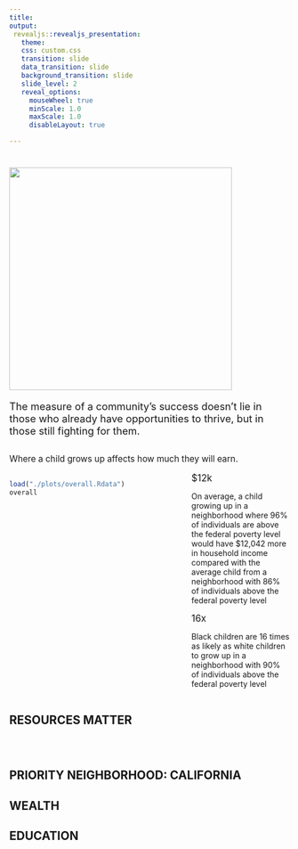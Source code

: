 ```yaml
---
title: 
output:
 revealjs::revealjs_presentation:
   theme:
   css: custom.css
   transition: slide
   data_transition: slide
   background_transition: slide
   slide_level: 2
   reveal_options:
     mouseWheel: true
     minScale: 1.0
     maxScale: 1.0
     disableLayout: true

---
```


# {data-background=#005191 .dark-bg}
<img src="https://nyc3.digitaloceanspaces.com/metrounitedway/app/uploads/2021/06/Service_Area_Map_with-Background-1024x900.png" style="width:400px;height:400px;border:0;">
<p style="font-size:130%">
The measure of a community’s success doesn’t lie in those who already have opportunities to thrive, but in those still fighting for them.
</p>

## {.lite-bg}
<p style="font-size:110%;">Where a child grows up affects how much they will earn.</p>
<div style="display:grid; grid-template-columns: 65% 35%; grid-row-gap: 10px; align-self:start; ">
<div class="column-left">
```r
load("./plots/overall.Rdata")
overall
```
</div>
<div class = "column-right">
<big>$12k</big>
<p>On average, a child growing up in a neighborhood where 96% of individuals are above the federal poverty level would have $12,042 more in household income compared with the average child from a neighborhood with 86% of individuals above the federal poverty level</p>
<big>16x</big>
<p>Black children are 16 times as likely as white children to grow up in a neighborhood with 90% of individuals above the federal poverty level</p>
</div>
</div>

## RESOURCES MATTER {data-background=#005191 .dark-bg}
<div style="display:grid; grid-template-columns: 65% 35%; grid-row-gap: 10px; align-self:start; ">
<div class="column-left">
```r


```
</div>
<div class = "column-right">
</div>
</div>

## PRIORITY NEIGHBORHOOD: CALIFORNIA {.lite-bg}


## WEALTH {data-background=#005191 .dark-bg}

## EDUCATION {.lite-bg}








